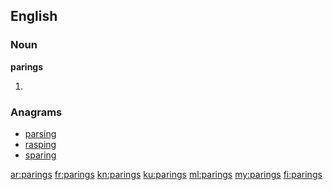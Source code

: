 ==English==

===Noun===
'''parings'''

# {{plural of|paring}}

===Anagrams===
* [[parsing#English|parsing]]
* [[rasping#English|rasping]]
* [[sparing#English|sparing]]

[[ar:parings]]
[[fr:parings]]
[[kn:parings]]
[[ku:parings]]
[[ml:parings]]
[[my:parings]]
[[fi:parings]]